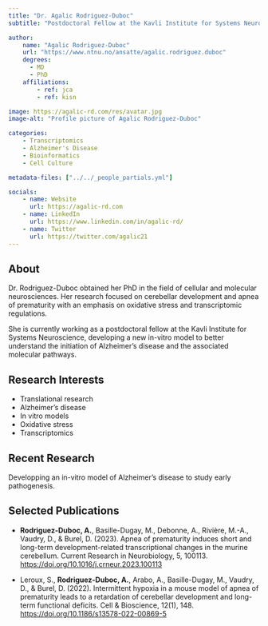 ```yaml
---
title: "Dr. Agalic Rodriguez-Duboc"
subtitle: "Postdoctoral Fellow at the Kavli Institute for Systems Neuroscience"

author:
    name: "Agalic Rodriguez-Duboc"
    url: "https://www.ntnu.no/ansatte/agalic.rodriguez.duboc"
    degrees:
      - MD
      - PhD
    affiliations:
        - ref: jca
        - ref: kisn

image: https://agalic-rd.com/res/avatar.jpg
image-alt: "Profile picture of Agalic Rodriguez-Duboc"

categories:
    - Transcriptomics
    - Alzheimer's Disease
    - Bioinformatics
    - Cell Culture

metadata-files: ["../../_people_partials.yml"]

socials:
    - name: Website
      url: https://agalic-rd.com
    - name: LinkedIn
      url: https://www.linkedin.com/in/agalic-rd/
    - name: Twitter
      url: https://twitter.com/agalic21
---
```


## About

Dr. Rodriguez-Duboc obtained her PhD in the field of cellular and molecular neurosciences. Her research focused on cerebellar development and apnea of prematurity with an emphasis on oxidative stress and transcriptomic regulations.

She is currently working as a postdoctoral fellow at the Kavli Institute for Systems Neuroscience, developing a new in-vitro model to better understand the initiation of Alzheimer's disease and the associated molecular pathways.

## Research Interests

- Translational research
- Alzheimer's disease
- In vitro models
- Oxidative stress
- Transcriptomics

## Recent Research

Developping an in-vitro model of Alzheimer's disease to study early pathogenesis.

## Selected Publications

* **Rodriguez-Duboc, A.**, Basille-Dugay, M., Debonne, A., Rivière, M.-A., Vaudry, D., & Burel, D. (2023). Apnea of prematurity induces short and long-term development-related transcriptional changes in the murine cerebellum. Current Research in Neurobiology, 5, 100113. [https://doi.org/10.1016/j.crneur.2023.100113](https://doi.org/10.1016/j.crneur.2023.100113)

* Leroux, S., **Rodriguez-Duboc, A.**, Arabo, A., Basille-Dugay, M., Vaudry, D., & Burel, D. (2022). Intermittent hypoxia in a mouse model of apnea of prematurity leads to a retardation of cerebellar development and long-term functional deficits. Cell & Bioscience, 12(1), 148. [https://doi.org/10.1186/s13578-022-00869-5](https://doi.org/10.1186/s13578-022-00869-5)
